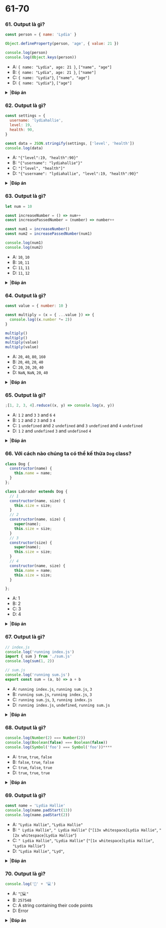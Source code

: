
# 61-70

### 61. Output là gì?

```javascript
const person = { name: 'Lydia' }

Object.defineProperty(person, 'age', { value: 21 })

console.log(person)
console.log(Object.keys(person))
```

- A: `{ name: "Lydia", age: 21 }`, `["name", "age"]`
- B: `{ name: "Lydia", age: 21 }`, `["name"]`
- C: `{ name: "Lydia"}`, `["name", "age"]`
- D: `{ name: "Lydia"}`, `["age"]`

<details>
<summary>
|<b>Đáp án</b>
</summary>
<p>

#### Đáp án: B

Với phương thức `defineProperty`, chúng ta có thể thêm các thuộc tính mới, cũng như sửa các thuộc tính sẵn có của object. Khi chúng ta thêm thuộc tính vào object bằng `defineProperty`, chúng sẽ mặc định là thuộc tính _not enumerable_. Phương thức `Object.keys` sẽ trả về tất cả các thuộc tính _enumerable_ của object, trong trường hợp này thì chỉ có `"name"` mà thôi.

Thêm nữa, các thuộc tính được thêm bởi `defineProperty` là mặc định không thể thay đổi được. Tất nhiên ta có thể override các điều đó bằng các thuộc tính như `writable`, `configurable` và `enumerable`. Tức là `defineProperty` là một cách rất mềm dẻo để tạo ra và điều chỉnh thuộc tính của object.

</p>
</details>

### 62. Output là gì?

```javascript
const settings = {
  username: 'lydiahallie',
  level: 19,
  health: 90,
}

const data = JSON.stringify(settings, ['level', 'health'])
console.log(data)
```

- A: `"{"level":19, "health":90}"`
- B: `"{"username": "lydiahallie"}"`
- C: `"["level", "health"]"`
- D: `"{"username": "lydiahallie", "level":19, "health":90}"`

<details>
<summary>
|<b>Đáp án</b>
</summary>
<p>

#### Đáp án: A

Đối số thứ hai của `JSON.stringify` là _replacer_. Replacer Có thể là một hàm hoặc một mảng, nó sẽ quy định xem giá trị nào sẽ được chuỗi hóa ra sao.

Nếu replacer là một _mảng_, chỉ có các thuộc tính có tên trong mảng được convert thành chuỗi JSON. Trong trường hợp này, chỉ có các thuộc tính `"level"` và `"health"` được đưa vào, `"username"` bị loại bỏ. `data` giờ sẽ là `"{"level":19, "health":90}"`.

Nếu replacer là _function_, hàm này sẽ được gọi trên từng thuộc tính của object được chuỗi hóa. Giá trị trả về sẽ là giá trị được đưa vào chuỗi JSON. Nếu trả về `undefined`, thuộc tính này sẽ bị loại bỏ khỏi chuỗi.

</p>
</details>

### 63. Output là gì?

```javascript
let num = 10

const increaseNumber = () => num++
const increasePassedNumber = (number) => number++

const num1 = increaseNumber()
const num2 = increasePassedNumber(num1)

console.log(num1)
console.log(num2)
```

- A: `10`, `10`
- B: `10`, `11`
- C: `11`, `11`
- D: `11`, `12`

<details>
<summary>
|<b>Đáp án</b>
</summary>
<p>

#### Đáp án: A

Phép toán `++` sẽ _trả về trước_ giá trị của toán hạng, _sau đó tăng_ giá trị của toán hạng lên. Giá trị của `num1` là `10`, vì `increaseNumber` sẽ trả về giá trị của `num`, đang là `10`, và sau đó mới tăng giá trị của `num` lên.

`num2` cũng là `10`, vì chúng ta đưa `num1` vào `increasePassedNumber`. `number` bằng `10`(tức giá trị của `num1`). Cũng giống như trên, phép toán `++` sẽ _trả về trước_ giá trị của toán hạng, _sau đó tăng_ giá trị của toán hạng lên. Giá trị của `number` là `10`, do đó `num2` cũng sẽ là `10`.

</p>
</details>

### 64. Output là gì?

```javascript
const value = { number: 10 }

const multiply = (x = { ...value }) => {
  console.log((x.number *= 2))
}

multiply()
multiply()
multiply(value)
multiply(value)
```

- A: `20`, `40`, `80`, `160`
- B: `20`, `40`, `20`, `40`
- C: `20`, `20`, `20`, `40`
- D: `NaN`, `NaN`, `20`, `40`

<details>
<summary>
|<b>Đáp án</b>
</summary>
<p>

#### Đáp án: C

Trong ES6 thì chúng ta có thể khởi tạo tham số với giá trị mặc định. Giá trị của tham số sẽ là giá trị mặc định nếu ta không truyền gì vào hàm, hoặc khi giá trị truyền vào là `"undefined"`. Trong trường hợp này, ta dùng `spread operator` (toán tử mở rộng) để biến `value` thành một object mới, do đó `x` sẽ có giá trị mặc định là `{ number: 10 }`.

Chú ý một điều là đối số sẽ được xét giá trị tại _call time_! Có nghĩa là mỗi khi chúng ta gọi hàm, một _object mới_ sẽ được tạo ra. Chúng ta gọi hàm `multiply` hai lần mà không truyền vào đối số nào cả: `x` sẽ nhận giá trị mặc định `{ number: 10 }`. Sau đó chúng ta sẽ ghi ra giá trị là `20`.

Lần gọi thứ ba chúng ta truyền vào một đối số: chính là `value`. Toán tử `*=` chính là cách viết gọn của `x.number = x.number * 2`: chúng ta thay đổi giá trị của `x.number`, và ghi ra giá trị `20`.

Tại lần gọi thứ tư, chúng ta truyền vào `value` một lần nữa. `x.number` trước đó đã bị thay đổi thành `20`, nên `x.number *= 2` sẽ ghi ra `40`.

</p>
</details>

### 65. Output là gì?

```javascript
;[1, 2, 3, 4].reduce((x, y) => console.log(x, y))
```

- A: `1` `2` and `3` `3` and `6` `4`
- B: `1` `2` and `2` `3` and `3` `4`
- C: `1` `undefined` and `2` `undefined` and `3` `undefined` and `4` `undefined`
- D: `1` `2` and `undefined` `3` and `undefined` `4`

<details>
<summary>
|<b>Đáp án</b>
</summary>
<p>

#### Đáp án: D

Đối số đầu tiên của hàm `reduce` chính là _accumulator_ (tổng tích lũy), trong trường hợp này là `x`. Đối số thứ 2 chính là _giá trị hiện tại_, tức `y`. Với hàm reduce, ta sẽ gọi callback trên mỗi phần tử của mảng, cứ vậy cho tới khi ra đến một giá trị cuối cùng.

Trong trường hợp này, chúng ta không trả về bất cứ giá trị nào cả, mà đơn thuần chỉ là ghi ra giá trị của _tổng tích lũy_ và _giá trị hiện tại_ mà thôi.

Giá trị của tổng tích lũy chính là giá trị được hàm callback trả về tại vòng lặp trước đó. Nếu ta không đặt giá trị khởi tạo cho đối số trong hàm `reduce`, thì tổng tích lũy sẽ chính bằng giá trị đầu tiên tại lời gọi đầu tiên.

Trong lời gọi đầu tiên, tổng tích lũy (`x`) là `1`, và giá trị hiện tại (`y`) là `2`. Chúng ta không trả về giá trị cho hàm callback, mà đơn thuần chỉ ghi chúng ta, vậy nên `1` và `2` được ghi ra.

Nếu ta không trả về giá trị trong một function, thì nó sẽ mặc định trả về là `undefined`. Do đó trong lời gọi tiếp theo tổng tích lũy sẽ là `undefined`, và giá trị hiện tại là `3`. `undefined` và `3` sẽ được ghi ra.

Tiếp tục như vậy, trong lời gọi thứ tư thì tổng tích lũy sẽ vẫn là `undefined`, giá trị hiện tại là `4`. `undefined` và `4` sẽ được ghi ra.

</p>
</details>

### 66. Với cách nào chúng ta có thể kế thừa `Dog` class?

```javascript
class Dog {
  constructor(name) {
    this.name = name;
  }
};

class Labrador extends Dog {
  // 1
  constructor(name, size) {
    this.size = size;
  }
  // 2
  constructor(name, size) {
    super(name);
    this.size = size;
  }
  // 3
  constructor(size) {
    super(name);
    this.size = size;
  }
  // 4
  constructor(name, size) {
    this.name = name;
    this.size = size;
  }

};
```

- A: 1
- B: 2
- C: 3
- D: 4

<details>
<summary>
|<b>Đáp án</b>
</summary>
<p>

#### Đáp án: B

Trong class dẫn xuất, ta không thể truy cập từ khóa `this` trước khi gọi `super`. Nếu bạn chạy thử, nó sẽ throw ra một `ReferenceError`, do đó 1 và 4 sẽ throw ra reference error.

Với việc gọi `super`, chúng ta đã gọi hàm constructor của class cha với tham số truyền vào. Trong trường hợp này, class cha nhận `name` làm đối số trong constructor, do đó chúng cần đưa `name` vào hàm `super`.

`Labrador` class nhận vào hai đối số, `name` vì nó kế thừa `Dog`, và `size` - một thuộc tính của `Labrador` class. Cả hai đều cần thiết để đưa vào trong constructor của class `Labrador`, do đó cách khởi tạo đúng là 2.

</p>
</details>

### 67. Output là gì?

```javascript
// index.js
console.log('running index.js')
import { sum } from './sum.js'
console.log(sum(1, 2))

// sum.js
console.log('running sum.js')
export const sum = (a, b) => a + b
```

- A: `running index.js`, `running sum.js`, `3`
- B: `running sum.js`, `running index.js`, `3`
- C: `running sum.js`, `3`, `running index.js`
- D: `running index.js`, `undefined`, `running sum.js`

<details>
<summary>
|<b>Đáp án</b>
</summary>
<p>

#### Đáp án: B

Với `import`, tất cả các module import vào đều sẽ được _pre-parsed_ (đánh giá trước). Có nghĩa là những module được import vào sẽ được _chạy trước_, còn code trong file sẽ _chạy sau_.

Đó chính là điều khác biệt giữa `require()` trong CommonJS và `import`! Với `require()`, ta có thể load các dependencies tại bất cứ khi nào ta cần. Nếu ta sử dụng `require` thay thế cho `import` thì `running index.js`, `running sum.js`, `3` sẽ được ghi ra.

</p>
</details>

### 68. Output là gì?

```javascript
console.log(Number(2) === Number(2))
console.log(Boolean(false) === Boolean(false))
console.log(Symbol('foo') === Symbol('foo'))****
```

- A: `true`, `true`, `false`
- B: `false`, `true`, `false`
- C: `true`, `false`, `true`
- D: `true`, `true`, `true`

<details>
<summary>
|<b>Đáp án</b>
</summary>
<p>

#### Đáp án: A

Mỗi Symbol là một thứ hoàn toàn khác biệt. Giá trị truyền vào làm đối số trong Symbol chỉ đơn thuần là phần giải thích cho Symbol đó mà thôi, và nó không liên quan gì tới giá trị của Symbol đó cả. Chúng ta kiểm tra tính bằng nhau của hai Symbol hoàn toàn khác biệt: `Symbol('foo')` thứ nhất, và `Symbol('foo')` thứ hai. Mỗi giá trị đều là riêng biệt và duy nhất, nên `Symbol('foo') === Symbol('foo')` sẽ trả về `false`.

</p>
</details>

### 69. Output là gì?

```javascript
const name = 'Lydia Hallie'
console.log(name.padStart(13))
console.log(name.padStart(2))
```

- A: `"Lydia Hallie"`, `"Lydia Hallie"`
- B: `" Lydia Hallie"`, `" Lydia Hallie"` (`"[13x whitespace]Lydia Hallie"`, `"[2x whitespace]Lydia Hallie"`)
- C: `" Lydia Hallie"`, `"Lydia Hallie"` (`"[1x whitespace]Lydia Hallie"`, `"Lydia Hallie"`)
- D: `"Lydia Hallie"`, `"Lyd"`,

<details>
<summary>
|<b>Đáp án</b>
</summary>
<p>

#### Đáp án: C

Với hàm `padStart` chúng ta có thể thêm vào khoảng trắng đằng trước mỗi chuỗi. Giá trị đưa vào trong hàm là _tổng độ dài_ của chuỗi sau khi thêm vào khoảng trắng. Chuỗi `"Lydia Hallie"` có độ dài là `12` nên `name.padStart(13)` sẽ thêm vào một khoảng trắng đằng trước chuỗi.

Nếu đối số truyền vào cho hàm `padStart` nhỏ hơn độ dài của chuỗi, không có khoảng trắng nào được thêm vào.

</p>
</details>

### 70. Output là gì?

```javascript
console.log('🥑' + '💻')
```

- A: `"🥑💻"`
- B: `257548`
- C: A string containing their code points
- D: Error

<details>
<summary>
|<b>Đáp án</b>
</summary>
<p>

#### Đáp án: A

Với phép toán `+`, ta có thể nối các xâu chuỗi. Trong trường hợp này, ta nối chuỗi `"🥑"` với chuỗi `"💻"`, kết quả tạo ra `"🥑💻"`.

</p>
</details>
